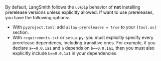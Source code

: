 By default, LangSmith follows the `uv`/`pip` behavior of **not** installing prerelease versions unless explicitly allowed. If want to use prereleases, you have the following options:

- With `pyproject.toml`: add `allow-prereleases = true` to your `[tool.uv]` section.
- With `requirements.txt` or `setup.py`: you must explicitly specify every prerelease dependency, including transitive ones. For example, if you declare `a==0.0.1a1` and `a` depends on `b==0.0.1a1`, then you must also explicitly include `b==0.0.1a1` in your dependencies.
